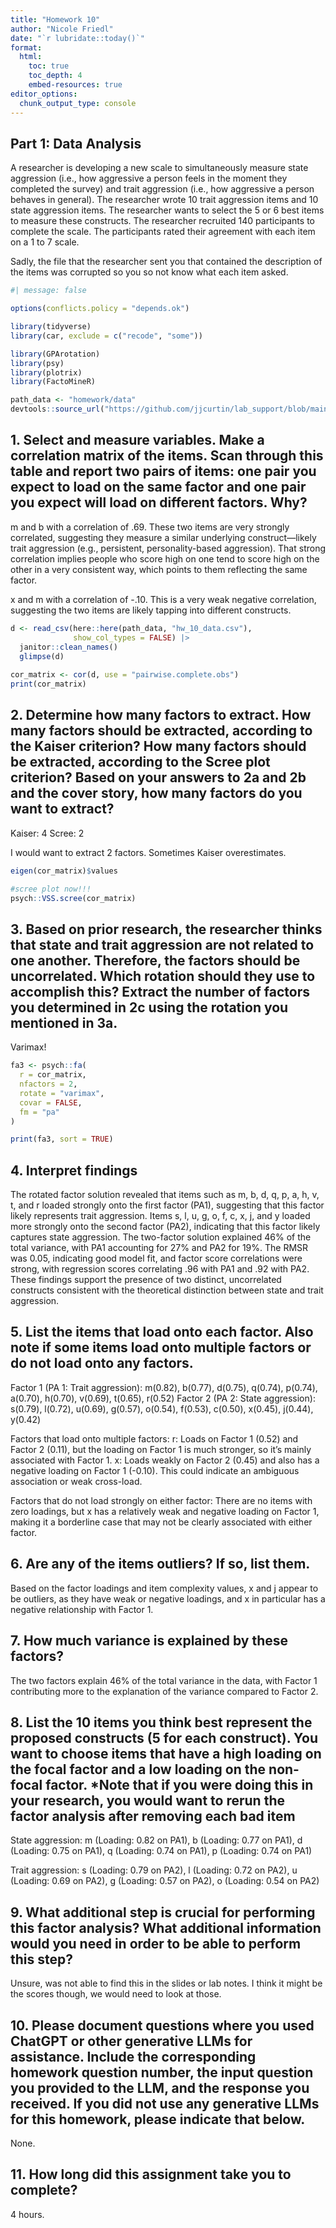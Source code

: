 ```yaml
---
title: "Homework 10" 
author: "Nicole Friedl" 
date: "`r lubridate::today()`"
format: 
  html:
    toc: true 
    toc_depth: 4
    embed-resources: true
editor_options: 
  chunk_output_type: console
---
```


## Part 1: Data Analysis

A researcher is developing a new scale to simultaneously measure state aggression (i.e., how
aggressive a person feels in the moment they completed the survey) and trait aggression (i.e., how
aggressive a person behaves in general). The researcher wrote 10 trait aggression items and 10
state aggression items. The researcher wants to select the 5 or 6 best items to measure these
constructs. The researcher recruited 140 participants to complete the scale. The participants rated
their agreement with each item on a 1 to 7 scale.

Sadly, the file that the researcher sent you that contained the description of the items was corrupted
so you so not know what each item asked.

```r
#| message: false

options(conflicts.policy = "depends.ok")

library(tidyverse)
library(car, exclude = c("recode", "some"))

library(GPArotation)
library(psy)
library(plotrix)
library(FactoMineR)

path_data <- "homework/data"
devtools::source_url("https://github.com/jjcurtin/lab_support/blob/main/case_analysis.R?raw=true") 
```

## 1. Select and measure variables. Make a correlation matrix of the items. Scan through this table and report two pairs of items: one pair you expect to load on the same factor and one pair you expect will load on different factors. Why?

m and b with a correlation of .69. These two items are very strongly correlated, suggesting they measure a similar underlying construct—likely trait aggression (e.g., persistent, personality-based aggression). That strong correlation implies people who score high on one tend to score high on the other in a very consistent way, which points to them reflecting the same factor.

x and m with a correlation of -.10. This is a very weak negative correlation, suggesting the two items are likely tapping into different constructs.

```r
d <- read_csv(here::here(path_data, "hw_10_data.csv"),
              show_col_types = FALSE) |>
  janitor::clean_names()
  glimpse(d)
  
cor_matrix <- cor(d, use = "pairwise.complete.obs")
print(cor_matrix)
```


## 2. Determine how many factors to extract. How many factors should be extracted, according to the Kaiser criterion? How many factors should be extracted, according to the Scree plot criterion? Based on your answers to 2a and 2b and the cover story, how many factors do you want to extract?

Kaiser: 4
Scree: 2

I would want to extract 2 factors. Sometimes Kaiser overestimates. 
```r
eigen(cor_matrix)$values

#scree plot now!!!
psych::VSS.scree(cor_matrix)
```

## 3. Based on prior research, the researcher thinks that state and trait aggression are not related to one another. Therefore, the factors should be uncorrelated. Which rotation should they use to accomplish this? Extract the number of factors you determined in 2c using the rotation you mentioned in 3a. 

Varimax!
```r
fa3 <- psych::fa(
  r = cor_matrix,       
  nfactors = 2,         
  rotate = "varimax",   
  covar = FALSE,        
  fm = "pa"             
)

print(fa3, sort = TRUE) 
```


## 4.	Interpret findings
The rotated factor solution revealed that items such as m, b, d, q, p, a, h, v, t, and r loaded strongly onto the first factor (PA1), suggesting that this factor likely represents trait aggression. Items s, l, u, g, o, f, c, x, j, and y loaded more strongly onto the second factor (PA2), indicating that this factor likely captures state aggression. The two-factor solution explained 46% of the total variance, with PA1 accounting for 27% and PA2 for 19%. The RMSR was 0.05, indicating good model fit, and factor score correlations were strong, with regression scores correlating .96 with PA1 and .92 with PA2. These findings support the presence of two distinct, uncorrelated constructs consistent with the theoretical distinction between state and trait aggression.

## 5. List the items that load onto each factor. Also note if some items load onto multiple factors or do not load onto any factors.
Factor 1 (PA 1: Trait aggression): m(0.82), b(0.77), d(0.75), q(0.74), p(0.74), a(0.70), h(0.70), v(0.69), t(0.65), r(0.52)
Factor 2 (PA 2: State aggression): s(0.79), l(0.72), u(0.69), g(0.57), o(0.54), f(0.53), c(0.50), x(0.45), j(0.44), y(0.42)

Factors that load onto multiple factors: r: Loads on Factor 1 (0.52) and Factor 2 (0.11), but the loading on Factor 1 is much stronger, so it’s mainly associated with Factor 1. x: Loads weakly on Factor 2 (0.45) and also has a negative loading on Factor 1 (-0.10). This could indicate an ambiguous association or weak cross-load.

Factors that do not load strongly on either factor: There are no items with zero loadings, but x has a relatively weak and negative loading on Factor 1, making it a borderline case that may not be clearly associated with either factor.

## 6.	Are any of the items outliers? If so, list them. 

Based on the factor loadings and item complexity values, x and j appear to be outliers, as they have weak or negative loadings, and x in particular has a negative relationship with Factor 1.

## 7.	How much variance is explained by these factors?

The two factors explain 46% of the total variance in the data, with Factor 1 contributing more to the explanation of the variance compared to Factor 2.

## 8. List the 10 items you think best represent the proposed constructs (5 for each construct). You want to choose items that have a high loading on the focal factor and a low loading on the non-focal factor. *Note that if you were doing this in your research, you would want to rerun the factor analysis after removing each bad item

State aggression: m (Loading: 0.82 on PA1), b (Loading: 0.77 on PA1), d (Loading: 0.75 on PA1), q (Loading: 0.74 on PA1), p (Loading: 0.74 on PA1)

Trait aggression: s (Loading: 0.79 on PA2), l (Loading: 0.72 on PA2), u (Loading: 0.69 on PA2), g (Loading: 0.57 on PA2), o (Loading: 0.54 on PA2)

## 9. What additional step is crucial for performing this factor analysis? What additional information would you need in order to be able to perform this step?

Unsure, was not able to find this in the slides or lab notes. I think it might be the scores though, we would need to look at those. 

## 10. Please document questions where you used ChatGPT or other generative LLMs for assistance. Include the corresponding homework question number, the input question you provided to the LLM, and the response you received. If you did not use any generative LLMs for this homework, please indicate that below.

None.

## 11. How long did this assignment take you to complete?

4 hours. 
